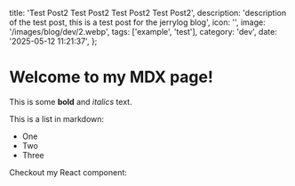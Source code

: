   title: 'Test Post2 Test Post2 Test Post2 Test Post2',
  description:
    'description of the test post, this is a test post for the jerrylog blog',
  icon: '',
  image: '/images/blog/dev/2.webp',
  tags: ['example', 'test'],
  category: 'dev',
  date: '2025-05-12 11:21:37',
};

# Welcome to my MDX page!

This is some **bold** and _italics_ text.

This is a list in markdown:

- One
- Two
- Three

Checkout my React component:
